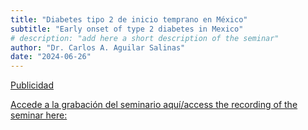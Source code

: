 ```yaml
---
title: "Diabetes tipo 2 de inicio temprano en México"
subtitle: "Early onset of type 2 diabetes in Mexico" 
# description: "add here a short description of the seminar" 
author: "Dr. Carlos A. Aguilar Salinas"
date: "2024-06-26"
---
```


[Publicidad](2024-06-26.pdf)

[Accede a la grabación del seminario aquí/access the recording of the
seminar here:](https://youtu.be/ep3ipMxFs0Q)
